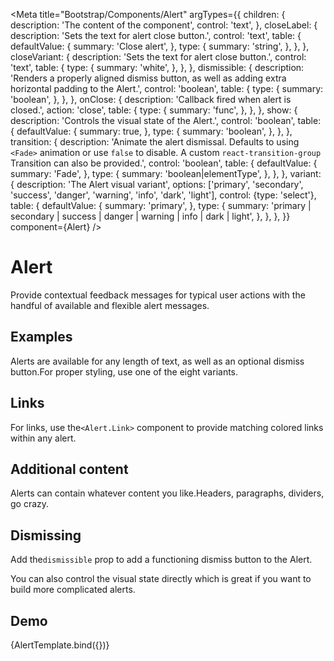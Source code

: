 <!-- Alert.mdx -->

<Meta
  title="Bootstrap/Components/Alert"
  argTypes={{
    children: {
      description: 'The content of the component',
      control: 'text',
    },
    closeLabel: {
      description: 'Sets the text for alert close button.',
      control: 'text',
      table: {
        defaultValue: {
          summary: 'Close alert',
        },
        type: {
          summary: 'string',
        },
      },
    },
    closeVariant: {
      description: 'Sets the text for alert close button.',
      control: 'text',
      table: {
        type: {
          summary: 'white',
        },
      },
    },
    dismissible: {
      description:
        'Renders a properly aligned dismiss button, as well as adding extra horizontal padding to the Alert.',
      control: 'boolean',
      table: {
        type: {
          summary: 'boolean',
        },
      },
    },
    onClose: {
      description: 'Callback fired when alert is closed.',
      action: 'close',
      table: {
        type: {
          summary: 'func',
        },
      },
    },
    show: {
      description: 'Controls the visual state of the Alert.',
      control: 'boolean',
      table: {
        defaultValue: {
          summary: true,
        },
        type: {
          summary: 'boolean',
        },
      },
    },
    transition: {
      description:
        'Animate the alert dismissal. Defaults to using ```<Fade>``` animation or use ```false``` to disable. A custom ```react-transition-group``` Transition can also be provided.',
      control: 'boolean',
      table: {
        defaultValue: {
          summary: 'Fade',
        },
        type: {
          summary: 'boolean|elementType',
        },
      },
    },
    variant: {
      description: 'The Alert visual variant',
      options: ['primary', 'secondary', 'success', 'danger', 'warning', 'info', 'dark', 'light'],
      control: {type: 'select'},
      table: {
        defaultValue: {
          summary: 'primary',
        },
        type: {
          summary: 'primary | secondary | success | danger | warning | info | dark | light',
        },
      },
    },
  }}
  component={Alert}
/>


# Alert

Provide contextual feedback messages for typical user actions with the handful of available and flexible alert messages.

## Examples
Alerts are available for any length of text, as well as an optional dismiss button.For proper styling, use one of the eight variants.

<Canvas>
  <Story name="Examples" story={stories.Examples}/>
</Canvas>

## Links

For links, use the```<Alert.Link>``` component to provide matching colored links within any alert.

<Canvas>
  <Story name="Links" story={stories.Links}/>
</Canvas>

## Additional content

Alerts can contain whatever content you like.Headers, paragraphs, dividers, go crazy.

<Canvas>
  <Story name="AdditionalContent" story={stories.AdditionalContent}/>
</Canvas>

## Dismissing
Add the```dismissible``` prop to add a functioning dismiss button to the Alert.

<Canvas>
  <Story name="DismissingError" story={stories.DismissingError}/>
</Canvas>

You can also control the visual state directly which is great if you want to build more complicated alerts.

<Canvas>
  <Story name="DismissingSuccess" story={stories.DismissingSuccess}/>
</Canvas>


## Demo

<Canvas>
  <Story
    name="Demo"
    args={{
      children: "This is a demo warning alert!",
      closeLabel: 'Close',
      variant: 'warning',
      dismissible: false,
      show: true,
    }}>
    {AlertTemplate.bind({})}
  </Story>
</Canvas>

<ArgsTable story="Demo"/>

